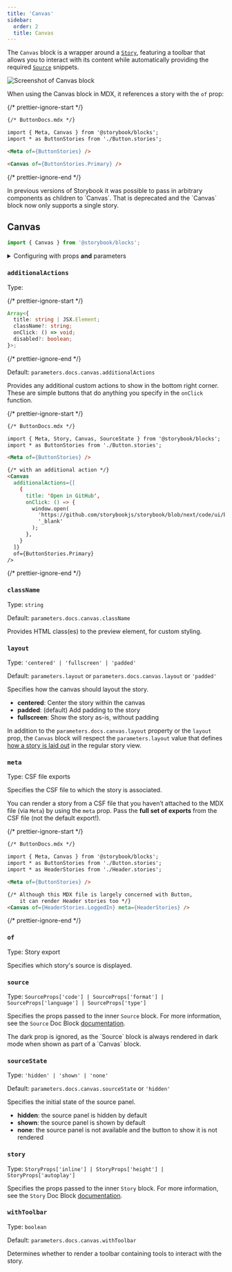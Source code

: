 ```yaml
---
title: 'Canvas'
sidebar:
  order: 2
  title: Canvas
---
```


<YouTubeCallout id="uAA1JvLcl-w" title="Avoid Documentation Nightmares with Storybook's Canvas Doc Block" params="start=148" />

The `Canvas` block is a wrapper around a [`Story`](./doc-block-story.mdx), featuring a toolbar that allows you to interact with its content while automatically providing the required [`Source`](./doc-block-source.mdx) snippets.

![Screenshot of Canvas block](../../_assets/doc-blocks/doc-block-canvas.png)

When using the Canvas block in MDX, it references a story with the `of` prop:

{/* prettier-ignore-start */}

```md
{/* ButtonDocs.mdx */}

import { Meta, Canvas } from '@storybook/blocks';
import * as ButtonStories from './Button.stories';

<Meta of={ButtonStories} />

<Canvas of={ButtonStories.Primary} />
```

{/* prettier-ignore-end */}

<Callout variant="info" icon="💡">
  In previous versions of Storybook it was possible to pass in arbitrary components as children to `Canvas`. That is deprecated and the `Canvas` block now only supports a single story.
</Callout>

## Canvas

```js
import { Canvas } from '@storybook/blocks';
```

<details>
  <summary>Configuring with props <strong>and</strong> parameters</summary>

  ℹ️ Like most blocks, the `Canvas` block is configured with props in MDX. Many of those props derive their default value from a corresponding [parameter](../../writing-stories/parameters.mdx) in the block's namespace, `parameters.docs.canvas`.

  The following `sourceState` configurations are equivalent:

  {/* prettier-ignore-start */}

  <CodeSnippets path="api-doc-block-canvas-parameter.md" />

  {/* prettier-ignore-end */}

  {/* prettier-ignore-start */}

  ```md
  {/* ButtonDocs.mdx */}

  <Canvas of={ButtonStories.Basic} sourceState="shown" />
  ```

  {/* prettier-ignore-end */}

  The example above applied the parameter at the [story](../../writing-stories/parameters.md#story-parameters) level, but it could also be applied at the [component](../../writing-stories/parameters.md#component-parameters) (or meta) level or [project](../../writing-stories/parameters.md#global-parameters) level.
</details>

### `additionalActions`

Type:

{/* prettier-ignore-start */}

```ts
Array<{
  title: string | JSX.Element;
  className?: string;
  onClick: () => void;
  disabled?: boolean;
}>;
```

{/* prettier-ignore-end */}

Default: `parameters.docs.canvas.additionalActions`

Provides any additional custom actions to show in the bottom right corner. These are simple buttons that do anything you specify in the `onClick` function.

{/* prettier-ignore-start */}

```md
{/* ButtonDocs.mdx */}

import { Meta, Story, Canvas, SourceState } from '@storybook/blocks';
import * as ButtonStories from './Button.stories';

<Meta of={ButtonStories} />

{/* with an additional action */}
<Canvas
  additionalActions={[
    {
      title: 'Open in GitHub',
      onClick: () => {
        window.open(
          'https://github.com/storybookjs/storybook/blob/next/code/ui/blocks/src/examples/Button.stories.tsx',
          '_blank'
        );
      },
    }
  ]}
  of={ButtonStories.Primary}
/>
```

{/* prettier-ignore-end */}

### `className`

Type: `string`

Default: `parameters.docs.canvas.className`

Provides HTML class(es) to the preview element, for custom styling.

### `layout`

Type: `'centered' | 'fullscreen' | 'padded'`

Default: `parameters.layout` or `parameters.docs.canvas.layout` or `'padded'`

Specifies how the canvas should layout the story.

* **centered**: Center the story within the canvas
* **padded**: (default) Add padding to the story
* **fullscreen**: Show the story as-is, without padding

In addition to the `parameters.docs.canvas.layout` property or the `layout` prop, the `Canvas` block will respect the `parameters.layout` value that defines [how a story is laid out](../../configure/story-layout.mdx) in the regular story view.

### `meta`

Type: CSF file exports

Specifies the CSF file to which the story is associated.

You can render a story from a CSF file that you haven’t attached to the MDX file (via `Meta`) by using the `meta` prop. Pass the **full set of exports** from the CSF file (not the default export!).

{/* prettier-ignore-start */}

```md
{/* ButtonDocs.mdx */}

import { Meta, Canvas } from '@storybook/blocks';
import * as ButtonStories from './Button.stories';
import * as HeaderStories from './Header.stories';

<Meta of={ButtonStories} />

{/* Although this MDX file is largely concerned with Button,
    it can render Header stories too */}
<Canvas of={HeaderStories.LoggedIn} meta={HeaderStories} />
```

{/* prettier-ignore-end */}

### `of`

Type: Story export

Specifies which story's source is displayed.

### `source`

Type: `SourceProps['code'] | SourceProps['format'] | SourceProps['language'] | SourceProps['type']`

Specifies the props passed to the inner `Source` block. For more information, see the `Source` Doc Block [documentation](./doc-block-source.mdx).

<Callout variant="info" icon="💡">
  The dark prop is ignored, as the `Source` block is always rendered in dark mode when shown as part of a `Canvas` block.
</Callout>

### `sourceState`

Type: `'hidden' | 'shown' | 'none'`

Default: `parameters.docs.canvas.sourceState` or `'hidden'`

Specifies the initial state of the source panel.

* **hidden**: the source panel is hidden by default
* **shown**: the source panel is shown by default
* **none**: the source panel is not available and the button to show it is not rendered

### `story`

Type: `StoryProps['inline'] | StoryProps['height'] | StoryProps['autoplay']`

Specifies the props passed to the inner `Story` block. For more information, see the `Story` Doc Block [documentation](./doc-block-story.mdx).

### `withToolbar`

Type: `boolean`

Default: `parameters.docs.canvas.withToolbar`

Determines whether to render a toolbar containing tools to interact with the story.
